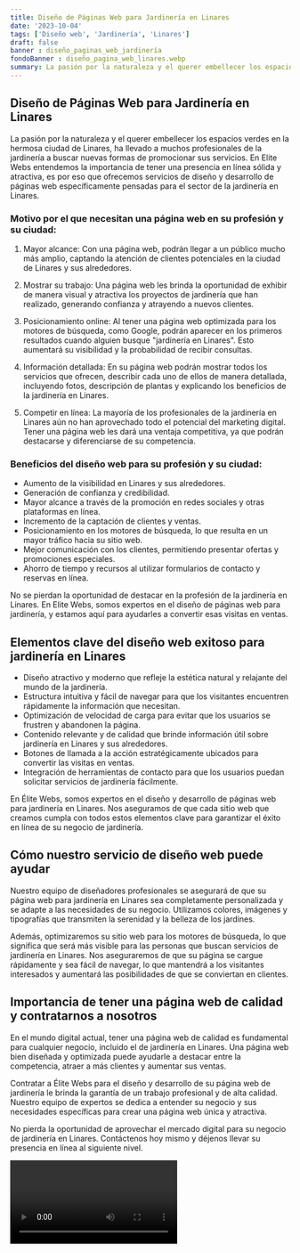 ```yaml
---
title: Diseño de Páginas Web para Jardinería en Linares
date: '2023-10-04'
tags: ['Diseño web', 'Jardinería', 'Linares']
draft: false
banner : diseño_paginas_web_jardinería
fondoBanner : diseño_pagina_web_linares.webp
summary: La pasión por la naturaleza y el querer embellecer los espacios verdes en la hermosa ciudad de Linares, ha llevado a muchos profesionales de la jardinería a buscar nuevas formas de promocionar sus servicios. En Elite Webs entendemos la importancia de tener una presencia en línea sólida y atractiva, es por eso que ofrecemos servicios de diseño y desarrollo de páginas web específicamente pensadas para el sector de la jardinería en Linares.
---
```


## Diseño de Páginas Web para Jardinería en Linares

La pasión por la naturaleza y el querer embellecer los espacios verdes en la hermosa ciudad de Linares, ha llevado a muchos profesionales de la jardinería a buscar nuevas formas de promocionar sus servicios. En Elite Webs entendemos la importancia de tener una presencia en línea sólida y atractiva, es por eso que ofrecemos servicios de diseño y desarrollo de páginas web específicamente pensadas para el sector de la jardinería en Linares.

### Motivo por el que necesitan una página web en su profesión y su ciudad:

1. Mayor alcance: Con una página web, podrán llegar a un público mucho más amplio, captando la atención de clientes potenciales en la ciudad de Linares y sus alrededores.

2. Mostrar su trabajo: Una página web les brinda la oportunidad de exhibir de manera visual y atractiva los proyectos de jardinería que han realizado, generando confianza y atrayendo a nuevos clientes.

3. Posicionamiento online: Al tener una página web optimizada para los motores de búsqueda, como Google, podrán aparecer en los primeros resultados cuando alguien busque "jardinería en Linares". Esto aumentará su visibilidad y la probabilidad de recibir consultas.

4. Información detallada: En su página web podrán mostrar todos los servicios que ofrecen, describir cada uno de ellos de manera detallada, incluyendo fotos, descripción de plantas y explicando los beneficios de la jardinería en Linares.

5. Competir en línea: La mayoría de los profesionales de la jardinería en Linares aún no han aprovechado todo el potencial del marketing digital. Tener una página web les dará una ventaja competitiva, ya que podrán destacarse y diferenciarse de su competencia.

### Beneficios del diseño web para su profesión y su ciudad:

- Aumento de la visibilidad en Linares y sus alrededores.
- Generación de confianza y credibilidad.
- Mayor alcance a través de la promoción en redes sociales y otras plataformas en línea.
- Incremento de la captación de clientes y ventas.
- Posicionamiento en los motores de búsqueda, lo que resulta en un mayor tráfico hacia su sitio web.
- Mejor comunicación con los clientes, permitiendo presentar ofertas y promociones especiales.
- Ahorro de tiempo y recursos al utilizar formularios de contacto y reservas en línea.

No se pierdan la oportunidad de destacar en la profesión de la jardinería en Linares. En Elite Webs, somos expertos en el diseño de páginas web para jardinería, y estamos aquí para ayudarles a convertir esas visitas en ventas.

<GifSeo />

<Cta />

## Elementos clave del diseño web exitoso para jardinería en Linares

- Diseño atractivo y moderno que refleje la estética natural y relajante del mundo de la jardinería.
- Estructura intuitiva y fácil de navegar para que los visitantes encuentren rápidamente la información que necesitan.
- Optimización de velocidad de carga para evitar que los usuarios se frustren y abandonen la página.
- Contenido relevante y de calidad que brinde información útil sobre jardinería en Linares y sus alrededores.
- Botones de llamada a la acción estratégicamente ubicados para convertir las visitas en ventas.
- Integración de herramientas de contacto para que los usuarios puedan solicitar servicios de jardinería fácilmente.

En Élite Webs, somos expertos en el diseño y desarrollo de páginas web para jardinería en Linares. Nos aseguramos de que cada sitio web que creamos cumpla con todos estos elementos clave para garantizar el éxito en línea de su negocio de jardinería.

## Cómo nuestro servicio de diseño web puede ayudar

Nuestro equipo de diseñadores profesionales se asegurará de que su página web para jardinería en Linares sea completamente personalizada y se adapte a las necesidades de su negocio. Utilizamos colores, imágenes y tipografías que transmiten la serenidad y la belleza de los jardines.

Además, optimizaremos su sitio web para los motores de búsqueda, lo que significa que será más visible para las personas que buscan servicios de jardinería en Linares. Nos aseguraremos de que su página se cargue rápidamente y sea fácil de navegar, lo que mantendrá a los visitantes interesados y aumentará las posibilidades de que se conviertan en clientes.

## Importancia de tener una página web de calidad y contratarnos a nosotros

En el mundo digital actual, tener una página web de calidad es fundamental para cualquier negocio, incluido el de jardinería en Linares. Una página web bien diseñada y optimizada puede ayudarle a destacar entre la competencia, atraer a más clientes y aumentar sus ventas.

Contratar a Élite Webs para el diseño y desarrollo de su página web de jardinería le brinda la garantía de un trabajo profesional y de alta calidad. Nuestro equipo de expertos se dedica a entender su negocio y sus necesidades específicas para crear una página web única y atractiva.

No pierda la oportunidad de aprovechar el mercado digital para su negocio de jardinería en Linares. Contáctenos hoy mismo y déjenos llevar su presencia en línea al siguiente nivel.

<Video />

<CtaBot job='Jardinería' city='Linares'/>

<Gmaps query='Linares+españa+maps' />
